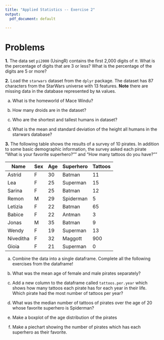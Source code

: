 ```yaml
---
title: "Applied Statistics -- Exercise 2"
output:
  pdf_document: default

---
```


# Problems

**1.** The data set `pi2000` (UsingR) contains the first 2,000 digits of $\pi$. What is the percentage of digits that are 3 or less? What is the percentage of the digits are 5 or more?

**2.** Load the `starwars` dataset from the `dplyr` package. 
The dataset has 87 characters from the StarWars universe with 13 features.  **Note** there are missing data in the database represented by `NA` values.

a) What is the homeworld of Mace Windu? 

b) How many droids are in the dataset? 

c) Who are the shortest and tallest humans in dataset? 

d) What is the mean and standard deviation of the height all humans in the starwars database?  

**3.** The following table shows the results of a survey of 10 pirates. 
In addition to some basic demographic information, the survey asked each pirate “What is your favorite superhero?”" and “How many tattoos do you have?”"

| Name|  	Sex |	Age |	Superhero |	Tattoos|
|---------|---|----| --------- | ---- |
|Astrid 	| F |	30 |	Batman 	 |  11  |
|Lea 	    | F |	25 |	Superman |	15  |
|Sarina 	| F |	25 |	Batman 	 |  12  |
|Remon 	  | M |	29 |	Spiderman| 	5   |
|Letizia 	| F |	22 |	Batman 	 |  65  |
|Babice  	| F |	22 |	Antman 	 |  3   |
|Jonas 	  | M |	35 |	Batman 	 |  9   |
|Wendy 	  | F |	19 |	Superman |	13  |
|Niveditha| F |	32 |	Maggott  |	900 |
|Gioia 	  | F |	21 |	Superman |	0   |

a) Combine the data into a single dataframe. 
Complete all the following exercises from the dataframe!

b) What was the mean age of female and male pirates separately?

c) Add a new column to the dataframe called `tattoos.per.year` which shows how many tattoos each pirate has for each year in their life. Which pirate had the most number of tattoos per year?

d) What was the median number of tattoos of pirates over the age of 20 whose favorite superhero is Spiderman?

e) Make a boxplot of the age distribution of the pirates

f) Make a piechart showing the number of pirates which has each superhero as their favorite.





